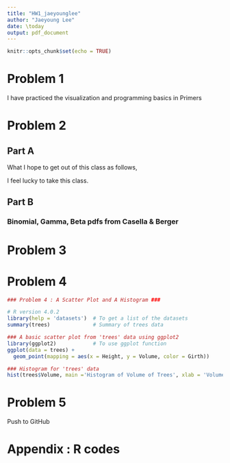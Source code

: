 ```yaml
---
title: "HW1_jaeyounglee"
author: "Jaeyoung Lee"
date: \today
output: pdf_document
---
```




```r
knitr::opts_chunk$set(echo = TRUE)
```


# Problem 1
I have practiced the visualization and programming basics in Primers

# Problem 2 
## Part A

What I hope to get out of this class as follows, 
\begin{enumerate}
\item How to be reproducible to collaborate with others and even myself 
\item How to write effective codes
\item How to make nice reports using R Markdown (Be a nice statistician) 
\item Getting used to R Markdown and GitHub 
\end{enumerate}
I feel lucky to take this class.


## Part B
### Binomial, Gamma, Beta pdfs from Casella & Berger

\begin{eqnarray}
P(X = x | n, p) &=& {n \choose x} p^x (1-p)^{1-x}. \\
P(X|\alpha, \beta) &=& \frac{1}{\gamma(\alpha)\beta^\alpha} x^{\alpha -1} e^{-\frac{x}{\beta}}. \\
P(X|\alpha, \beta) &=& \frac{1}{B(\alpha, \beta)} x^{\alpha-1} (1-x)^{\beta-1}.
\end{eqnarray} 

\pagebreak


# Problem 3

\begin{enumerate}
  \item Rule 1. For Every Result, Keep Track of How It Was Produced
    \begin{itemize}
      \item Recording every detail is important for reproducibility. 
      \item Details such as the name and version of the program, parameters and inputs are critical.
      \item What can be a challenge? How to write details easy to read is a challenge when we record every detail.
    \end{itemize}
    
  \item Rule 2. Avoid Manual Data Manipulation Steps
    \begin{itemize}
      \item Rely on codes, not on manual procedures such as Excel to reproduce.
      \item What can be a challenge? From the beginning, we should get used to how to manipulate data only with codes not manually.
    \end{itemize}
    
  \item Rule 3. Archive the Exact Versions of All External Programs Used
    \begin{itemize}
      \item A newer version of a program may not run even without any change of inputs.
      \item What can be a challenge? It is easy to think that all the newer versions work well. This step also can be included to Rule 1.
    \end{itemize}
    
  \item Rule 4. Version Control All Custom Scripts
    \begin{itemize}
      \item Only one exact script may be able to produce that exact output.
      \item Sometimes, backtracking to a code state is needed.
      \item Use GitHub.
      \item What can be a challenge? One should get used to GitHub.
    \end{itemize}
    
  \item Rule 5. Record All Intermediate Results, When Possible in Standardized Formats
    \begin{itemize}
      \item Looking through intermediate results can uncover discrepancies toward what is assumed, and can find bugs or faulty interpretations. 
      \item It reveals consequences of alternative programs and parameter choices at each steps. 
      \item It allows parts of the process to be rerun. 
      \item One can track the steps where the problems appears. 
      \item Without full operation, one can examine the full process. 
      \item What can be a challenge? If one write a long function, a challenge might occur regarding rule 5.
    \end{itemize}
    
  \item Rule 6. For Analyses That Include Randomness, Note Underlying Random Seeds
    \begin{itemize}
      \item Providing the same random seed allows results to be reproduced exactly in future runs.
      \item What can be a challenge? The codes might work only few random seeds. If one runs the code from that random seeds, the one can mislead the results from the random seeds.
    \end{itemize}
    
  \item Rule 7. Always Store Raw Data behind Plots
    \begin{itemize}
      \item It allows raw data for a given figure to be easily retrieved.
      \item one can easily modify the plotting procedure, without redoing the whole analysis.
      \item What can be a challenge? It is not challenging but One should know which data is used for the plot. 
    \end{itemize}
    
  \item Rule 8. Generate Hierarchical Analysis Output, Allowing Layers of Increasing Detail to Be Inspected
    \begin{itemize}
      \item Hypertext is the best example.
      \item By simple clicks, we can easily view the full data underlying the summary of results with links.
      \item What can be a challenge? Organizing the full data under hypertext might be a challenge.
    \end{itemize}
    
  \item Rule 9. Connect Textual Statements to Underlying Results
    \begin{itemize}
      \item Connect results to the statements that are initially formulated such as notes or emails.
      \item It is important to provide details along with your textual interpretations to the results to be tracked down in the future.
      \item What can be a challenge? One should write proper ReadMe files.
    \end{itemize}
    
  \item Rule 10. Provide Public Access to Scripts, Runs, and Results
    \begin{itemize}
      \item All inputs, scripts, versions, parameters, and intermediate results should be provided publicly and easily accessible.
      \item GitHub is a good tool.
      \item What can be a challenge? Getting used to GitHub can be hard to the beginners.
    \end{itemize}
\end{enumerate}


\pagebreak


# Problem 4

```r

### Problem 4 : A Scatter Plot and A Histogram ###

# R version 4.0.2
library(help = 'datasets')  # To get a list of the datasets
summary(trees)              # Summary of trees data

### A basic scatter plot from 'trees' data using ggplot2
library(ggplot2)            # To use ggplot function
ggplot(data = trees) + 
  geom_point(mapping = aes(x = Height, y = Volume, color = Girth))

### Histogram for 'trees' data
hist(trees$Volume, main ='Histogram of Volume of Trees', xlab = 'Volume')


```

# Problem 5

Push to GitHub

\pagebreak


# Appendix : R codes
```r
  
```
